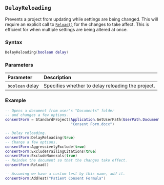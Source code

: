 ::: {.minipage data-latex="{\textwidth}"}
## `DelayReloading` {#standard-delayreloading}

Prevents a project from updating while settings are being changed. 
This will require an explicit call to [`Reload()`](#standard-reload) for the changes to take affect.
This is efficient for when multiple settings are being altered at once.

### Syntax {-}

``` .lua
DelayReloading(boolean delay)
```

### Parameters {-}

**Parameter** | **Description**
| :-- | :-- |
| `boolean` delay | Specifies whether to delay reloading the project. |

### Example {-}

``` .lua
-- Opens a document from user's "Documents" folder
-- and changes a few options.
consentForm = StandardProject(Application.GetUserPath(UserPath.Documents) ..
                              "Consent Form.docx")

-- Delay reloading.
consentForm:DelayReloading(true)
-- Change a few options.
consentForm:AggressivelyExclude(true)
consentForm:ExcludeTrailingCitations(true)
consentForm:ExcludeNumerals(true)
-- Reindex the document so that the changes take effect.
consentForm:Reload()

-- Assuming we have a custom test by this name, add it.
consentForm:AddTest("Patient Consent Formula")
```
:::